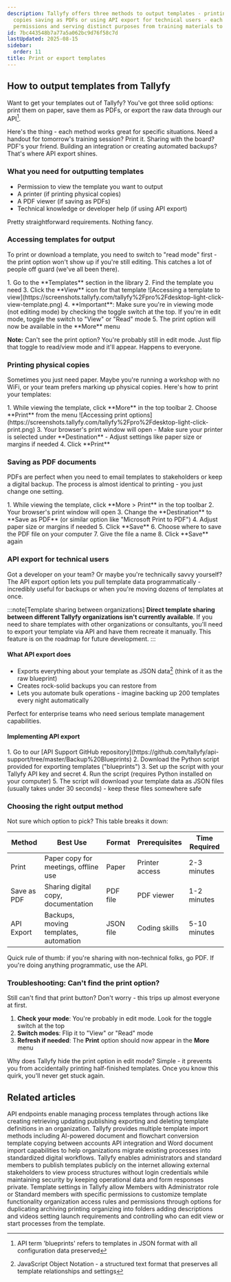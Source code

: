 ```yaml
---
description: Tallyfy offers three methods to output templates - printing physical
  copies saving as PDFs or using API export for technical users - each requiring different
  permissions and serving distinct purposes from training materials to automated backups.
id: 7bc443548b7a77a5a062bc9d76f58c7d
lastUpdated: 2025-08-15
sidebar:
  order: 11
title: Print or export templates
---
```



## How to output templates from Tallyfy

Want to get your templates out of Tallyfy? You've got three solid options: print them on paper, save them as PDFs, or export the raw data through our API[^1].

Here's the thing - each method works great for specific situations. Need a handout for tomorrow's training session? Print it. Sharing with the board? PDF's your friend. Building an integration or creating automated backups? That's where API export shines.

### What you need for outputting templates
- Permission to view the template you want to output
- A printer (if printing physical copies)
- A PDF viewer (if saving as PDFs)
- Technical knowledge or developer help (if using API export)

Pretty straightforward requirements. Nothing fancy.

### Accessing templates for output

To print or download a template, you need to switch to "read mode" first - the print option won't show up if you're still editing. This catches a lot of people off guard (we've all been there).

<Steps>
1. Go to the **Templates** section in the library
2. Find the template you need
3. Click the **View** icon for that template
   ![Accessing a template to view](https://screenshots.tallyfy.com/tallyfy%2Fpro%2Fdesktop-light-click-view-template.png)
4. **Important**: Make sure you're in viewing mode (not editing mode) by checking the toggle switch at the top. If you're in edit mode, toggle the switch to "View" or "Read" mode
5. The print option will now be available in the **More** menu
</Steps>

**Note:** Can't see the print option? You're probably still in edit mode. Just flip that toggle to read/view mode and it'll appear. Happens to everyone.

### Printing physical copies

Sometimes you just need paper. Maybe you're running a workshop with no WiFi, or your team prefers marking up physical copies. Here's how to print your templates:

<Steps>
1. While viewing the template, click **More** in the top toolbar
2. Choose **Print** from the menu
   ![Accessing print options](https://screenshots.tallyfy.com/tallyfy%2Fpro%2Fdesktop-light-click-print.png)
3. Your browser's print window will open
   - Make sure your printer is selected under **Destination**
   - Adjust settings like paper size or margins if needed
4. Click **Print**
</Steps>

### Saving as PDF documents

PDFs are perfect when you need to email templates to stakeholders or keep a digital backup. The process is almost identical to printing - you just change one setting.

<Steps>
1. While viewing the template, click **More > Print** in the top toolbar
2. Your browser's print window will open
3. Change the **Destination** to **Save as PDF** (or similar option like "Microsoft Print to PDF")
4. Adjust paper size or margins if needed
5. Click **Save**
6. Choose where to save the PDF file on your computer
7. Give the file a name
8. Click **Save** again
</Steps>

### API export for technical users

Got a developer on your team? Or maybe you're technically savvy yourself? The API export option lets you pull template data programmatically - incredibly useful for backups or when you're moving dozens of templates at once.

:::note[Template sharing between organizations]
**Direct template sharing between different Tallyfy organizations isn't currently available**. If you need to share templates with other organizations or consultants, you'll need to export your template via API and have them recreate it manually. This feature is on the roadmap for future development.
:::

#### What API export does
- Exports everything about your template as JSON data[^2] (think of it as the raw blueprint)
- Creates rock-solid backups you can restore from
- Lets you automate bulk operations - imagine backing up 200 templates every night automatically

Perfect for enterprise teams who need serious template management capabilities.

#### Implementing API export
<Steps>
1. Go to our [API Support GitHub repository](https://github.com/tallyfy/api-support/tree/master/Backup%20Blueprints)
2. Download the Python script provided for exporting templates ("blueprints")
3. Set up the script with your Tallyfy API key and secret
4. Run the script (requires Python installed on your computer)
5. The script will download your template data as JSON files (usually takes under 30 seconds) - keep these files somewhere safe
</Steps>

### Choosing the right output method

Not sure which option to pick? This table breaks it down:

| Method     | Best Use                               | Format   | Prerequisites | Time Required |
|------------|----------------------------------------|----------|---------------|---------------|
| Print      | Paper copy for meetings, offline use  | Paper    | Printer access| 2-3 minutes   |
| Save as PDF| Sharing digital copy, documentation    | PDF file | PDF viewer    | 1-2 minutes   |
| API Export | Backups, moving templates, automation | JSON file| Coding skills | 5-10 minutes  |

Quick rule of thumb: if you're sharing with non-technical folks, go PDF. If you're doing anything programmatic, use the API.

### Troubleshooting: Can't find the print option?

Still can't find that print button? Don't worry - this trips up almost everyone at first.

1. **Check your mode**: You're probably in edit mode. Look for the toggle switch at the top
2. **Switch modes**: Flip it to "View" or "Read" mode
3. **Refresh if needed**: The **Print** option should now appear in the **More** menu

Why does Tallyfy hide the print option in edit mode? Simple - it prevents you from accidentally printing half-finished templates. Once you know this quirk, you'll never get stuck again.



[^1]: API term 'blueprints' refers to templates in JSON format with all configuration data preserved
[^2]: JavaScript Object Notation - a structured text format that preserves all template relationships and settings

## Related articles
<CardGrid>
<LinkTitleCard header="<b>Code Samples > Managing templates (blueprints)</b>" href="/products/pro/integrations/open-api/code-samples/templates/" > API endpoints enable managing process templates through actions like creating retrieving updating publishing exporting and deleting template definitions in an organization. </LinkTitleCard>
<LinkTitleCard header="<b>Templates > Import a template</b>" href="/products/pro/documenting/templates/import-feature/" > Tallyfy provides multiple template import methods including AI-powered document and flowchart conversion template copying between accounts API integration and Word document import capabilities to help organizations migrate existing processes into standardized digital workflows. </LinkTitleCard>
<LinkTitleCard header="<b>Templates > Publish a template</b>" href="/products/pro/documenting/templates/how-to-make-my-tallyfy-template-public/" > Tallyfy enables administrators and standard members to publish templates publicly on the internet allowing external stakeholders to view process structures without login credentials while maintaining security by keeping operational data and form responses private. </LinkTitleCard>
<LinkTitleCard header="<b>Templates > Configure your template</b>" href="/products/pro/documenting/templates/config/" > Template settings in Tallyfy allow Members with Administrator role or Standard members with specific permissions to customize template functionality organization access rules and permissions through options for duplicating archiving printing organizing into folders adding descriptions and videos setting launch requirements and controlling who can edit view or start processes from the template. </LinkTitleCard>
</CardGrid>